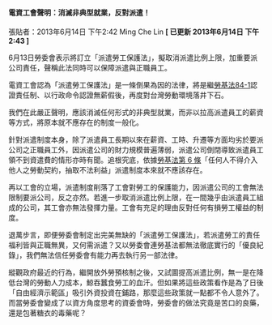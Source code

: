 #### 電資工會聲明：消滅非典型就業，反對派遣！

張貼者：2013年6月14日 下午2:42 Ming Che Lin   **[ 已更新 2013年6月14日 下午2:43 ]**

6月13日勞委會表示將訂立「派遣勞工保護法」，擬取消派遣比例上限，加重要派公司責任，聲稱此法同時可以保障派遣與正職員工。

電資工會認為「派遣勞工保護法」是一條倒果為因的法律，將是繼[勞基法84-1](https://law.moj.gov.tw/LawClass/LawSingle.aspx?pcode=N0030001&flno=84-1)認證責任制、以行政命令認證無薪假後，再度對台灣勞動環境落井下石。

我們在此嚴正聲明，應該消滅任何形式的非典型就業，而非以拉高派遣員工的薪資等方式，將原本就不應存在的制度一般化。

針對派遣制度本身，除了派遣員工長期以來在薪資、工時、升遷等方面均劣於要派公司之正職員工外，因派遣公司的財力規模普遍薄弱，派遣公司倒閉導致派遣員工領不到資遣費的情形亦時有聞。追根究底，依據[勞基法第 6 條](https://law.moj.gov.tw/LawClass/LawSingle.aspx?pcode=N0030001&flno=6)「任何人不得介入他人之勞動契約，抽取不法利益」派遣制度本來就不應該存在。

再以工會的立場，派遣制度削落了工會對勞工的保護能力，因派遣公司的工會無法限制要派公司，反之亦然。若進一步取消派遣比例上限，在一間幾乎由派遣員工組成的公司，其工會亦無法發揮力量。工會有充足的理由反對任何有損勞工權益的制度。

退萬步言，即便勞委會制定出完美無缺的「派遣勞工保護法」，若派遣勞工的責任福利皆與正職無異，又何需派遣？又以勞委會連勞基法都無法徹底實行的「優良紀錄」，我們無法信任勞委會有能力再去執行另一部法律。

縱觀政府最近的行為，繼開放外勞預核制之後，又試圖提高派遣比例，無一是在降低台灣的勞動人力成本，鯨吞蠶食勞工的血汗。但如果將這些政策看作是為了日後 「自由經濟示範區」吸引外資投資在鋪路，那麼這些政策就一點都不令人意外了。而當勞委會變成了以資方角度思考的資委會時，勞委會的做法究竟是苦口的良藥， 還是包著糖衣的毒藥呢？
